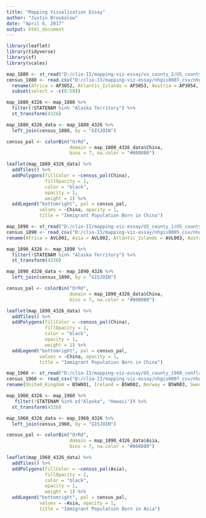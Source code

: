 ```yaml
---
title: "Mapping Visualization Essay"
author: "Justin Broubalow"
date: "April 6, 2017"
output: html_document
---
```

```r
library(leaflet)
library(tidyverse)
library(sf)
library(scales)
```

```r
map_1880 <- st_read("D:/clio-II/mapping-viz-essay/us_county_2/US_county_1880.shp", stringsAsFactors = FALSE)
census_1880 <- read.csv("D:/clio-II/mapping-viz-essay/nhgis0007_csv/nhgis0007_csv/nhgis0007_ds23_1880_county.csv") %>% 
  rename(Africa = AP3052, Atlantic_Islands = AP3053, Austria = AP3054, Bohemia = AP3055, British_America = AP3056, Central_America = AP3057, China = AP3058, Cuba = AP3059, Denmark = AP3060, England_Wales = AP3061, France = AP3062, German_Empire = AP3063, Britain = AP3064, Holland = AP3065, Ireland = AP3066, Italy = AP3067, Mexico = AP3068, Poland = AP3069, Portugal = AP3070, Russia = AP3071, Scotland = AP3072, Spain = AP3073, Sweden_Norway = AP3074, Switzerland = AP3075, West_Indies = AP3076) %>% 
  subset(select = -c(8:58))
```

```r
map_1880_4326 <- map_1880 %>% 
  filter(!STATENAM %in% "Alaska Territory") %>% 
  st_transform(4326)
```

```r
map_1880_4326_data <- map_1880_4326 %>% 
  left_join(census_1880, by = "GISJOIN")

census_pal <- colorBin("OrRd",
                       domain = map_1880_4326_data$China,
                       bins = 7, na.color = "#808080")

leaflet(map_1880_4326_data) %>% 
  addTiles() %>% 
  addPolygons(fillColor = ~census_pal(China),
              fillOpacity = 1,
              color = "black",
              opacity = 1,
              weight = 1) %>% 
  addLegend("bottomright", pal = census_pal,
            values = ~China, opacity = 1,
            title = "Immigrant Population Born in China")
```

```r
map_1890 <- st_read("D:/clio-II/mapping-viz-essay/US_county_1/US_county_1890.shp", stringsAsFactors = FALSE)
census_1890 <- read_csv("D:/clio-II/mapping-viz-essay/nhgis0005_csv/nhgis0005_csv/nhgis0005_ds27_1890_county.csv") %>% 
rename(Africa = AVL001, Asia = AVL002, Atlantic_Islands = AVL003, Australia = AVL004, Austria = AVL005, Belgium = AVL006, Bohemia = AVL007, Canada_and_Newfoundland = AVL008, Central_America = AVL009, China = AVL010, Cuba_and_West_Indies = AVL011, Denmark = AVL012, England = AVL013, Europe = AVL014, France = AVL015, Germany = AVL016, Greece = AVL017, Holland = AVL018, Hungary = AVL019, India = AVL020, Ireland = AVL021, Italy = AVL022, Japan = AVL023, Luxemburg = AVL024, Mexico = AVL025, Norway = AVL026, Norway_and_Denmark = AVL027, Pacific_Islands = AVL028, Poland = AVL029, Portugal = AVL030, Russia = AVL031, Sandwich_Islands = AVL032, Scotland = AVL033, South_America = AVL034, Spain = AVL035, Sweden = AVL036, Switzerland = AVL037, Turkey = AVL038, Wales = AVL039, Born_at_sea = AVL040, Other = AVL041)

```

```r
map_1890_4326 <- map_1890 %>% 
  filter(!STATENAM %in% "Alaska Territory") %>% 
  st_transform(4326)
```

```r
map_1890_4326_data <- map_1890_4326 %>% 
  left_join(census_1890, by = "GISJOIN")

census_pal <- colorBin("OrRd",
                       domain = map_1890_4326_data$China,
                       bins = 7, na.color = "#808080")

leaflet(map_1890_4326_data) %>% 
  addTiles() %>% 
  addPolygons(fillColor = ~census_pal(China),
              fillOpacity = 1,
              color = "black",
              opacity = 1,
              weight = 1) %>% 
  addLegend("bottomright", pal = census_pal,
            values = ~China, opacity = 1,
            title = "Immigrant Population Born in China")

```

```r
map_1960 <- st_read("D:/clio-II/mapping-viz-essay/US_county_1960_conflated/US_county_1960_conflated.shp", stringsAsFactors = FALSE)
census_1960 <- read_csv("D:/clio-II/mapping-viz-essay/nhgis0007_csv/nhgis0007_csv/nhgis0007_ds91_1960_county.csv") %>% 
rename(United_Kingdom = B5W001, Ireland = B5W002, Norway = B5W003, Sweden = B5W004, Denmark = B5W005, Netherlands = B5W006, Switzerland = B5W007, France = B5W008, Germany = B5W009, Poland = B5W010, Czechoslovakia = B5W011, Austria = B5W012, Hungary = B5W013, Yugoslavia = B5W014, USSR = B5W015, Lithuania = B5W016, Finland = B5W017, Rumania = B5W018, Greece = B5W019, Italy = B5W020, Portugal = B5W021, Other_European = B5W022, Asia = B5W023, Canada = B5W024, Mexico = B5W025, Other_American = B5W026, Other = B5W027, Not_Reported = B5W028)
```

```r
map_1960_4326 <- map_1960 %>% 
   filter(!STATENAM %in% c("Alaska", "Hawaii")) %>% 
  st_transform(4326)
```

```r
map_1960_4326_data <- map_1960_4326 %>% 
  left_join(census_1960, by = "GISJOIN")

census_pal <- colorBin("OrRd",
                       domain = map_1890_4326_data$Asia,
                       bins = 7, na.color = "#808080")

leaflet(map_1960_4326_data) %>% 
  addTiles() %>% 
  addPolygons(fillColor = ~census_pal(Asia),
              fillOpacity = 1,
              color = "black",
              opacity = 1,
              weight = 1) %>% 
  addLegend("bottomright", pal = census_pal,
            values = ~Asia, opacity = 1,
            title = "Immigrant Population Born in Asia")

```


